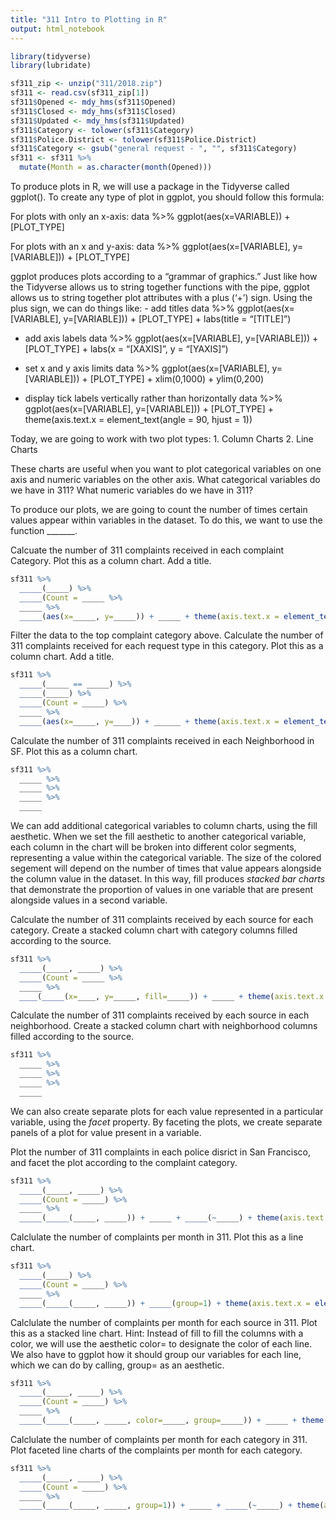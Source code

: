 ```yaml
---
title: "311 Intro to Plotting in R"
output: html_notebook
---
```


```r
library(tidyverse)
library(lubridate)

sf311_zip <- unzip("311/2018.zip")
sf311 <- read.csv(sf311_zip[1]) 
sf311$Opened <- mdy_hms(sf311$Opened)
sf311$Closed <- mdy_hms(sf311$Closed)
sf311$Updated <- mdy_hms(sf311$Updated)
sf311$Category <- tolower(sf311$Category)
sf311$Police.District <- tolower(sf311$Police.District)
sf311$Category <- gsub("general request - ", "", sf311$Category)
sf311 <- sf311 %>%
  mutate(Month = as.character(month(Opened)))
```


To produce plots in R, we will use a package in the Tidyverse called ggplot(). To create any type of plot in ggplot, you should follow this formula:

For plots with only an x-axis:
data %>% ggplot(aes(x=VARIABLE)) + [PLOT_TYPE] 

For plots with an x and y-axis: 
data %>% ggplot(aes(x=[VARIABLE], y=[VARIABLE])) + [PLOT_TYPE] 

ggplot produces plots according to a "grammar of graphics." Just like how the Tidyverse allows us to string together functions with the pipe, ggplot allows us to string together plot attributes with a plus ('+') sign. Using the plus sign, we can do things like:
- add titles 
data %>% ggplot(aes(x=[VARIABLE], y=[VARIABLE])) + [PLOT_TYPE] + labs(title = "[TITLE]")

- add axis labels
data %>% ggplot(aes(x=[VARIABLE], y=[VARIABLE])) + [PLOT_TYPE] + labs(x = "[XAXIS]", y = "[YAXIS]")

- set x and y axis limits
data %>% ggplot(aes(x=[VARIABLE], y=[VARIABLE])) + [PLOT_TYPE] + xlim(0,1000) + ylim(0,200)

- display tick labels vertically rather than horizontally
data %>% ggplot(aes(x=[VARIABLE], y=[VARIABLE])) + [PLOT_TYPE] + theme(axis.text.x = element_text(angle = 90, hjust = 1))

Today, we are going to work with two plot types:
1. Column Charts
2. Line Charts

These charts are useful when you want to plot categorical variables on one axis and numeric variables on the other axis. What categorical variables do we have in 311? What numeric variables do we have in 311?

To produce our plots, we are going to count the number of times certain values appear within variables in the dataset. To do this, we want to use the function _______. 

Calcuate the number of 311 complaints received in each complaint Category. Plot this as a column chart. Add a title.
```r
sf311 %>%
  _____(_____) %>%
  _____(Count = _____ %>%
  _____ %>%
  _____(aes(x=_____, y=_____)) + _____ + theme(axis.text.x = element_text(angle = 90, hjust = 1))
```

Filter the data to the top complaint category above. Calculate the number of 311 complaints received for each request type in this category. Plot this as a column chart. Add a title. 
```r
sf311 %>%
  _____(_____ == _____) %>%
  _____(_____) %>%
  _____(Count = _____) %>%
  _____ %>%
  _____(aes(x=_____, y=____)) + ______ + theme(axis.text.x = element_text(angle = 90, hjust = 1))
```

Calculate the number of 311 complaints received in each Neighborhood in SF. Plot this as a column chart. 
```r
sf311 %>%
  _____ %>%
  _____ %>%
  _____ %>%
  _____
```
We can add additional categorical variables to column charts, using the fill aesthetic. When we set the fill aesthetic to another categorical variable, each column in the chart will be broken into different color segments, representing a value within the categorical variable. The size of the colored segement will depend on the number of times that value appears alongside the column value in the dataset. In this way, fill produces *stacked bar charts* that demonstrate the proportion of values in one variable that are present alongside values in a second variable. 


Calculate the number of 311 complaints received by each source for each category. Create a stacked column chart with category columns filled according to the source. 
```r
sf311 %>%
  _____(_____, _____) %>%
  _____(Count = _____ %>%
  _____ %>%
  ____(_____(x=____, y=_____, fill=_____)) + _____ + theme(axis.text.x = element_text(angle = 90, hjust = 1))
```


Calculate the number of 311 complaints received by each source in each neighborhood. Create a stacked column chart with neighborhood columns filled according to the source.
```r
sf311 %>%
  _____ %>%
  _____ %>%
  _____ %>%
  _____
```
We can also create separate plots for each value represented in a particular variable, using the *facet* property. By faceting the plots, we create separate panels of a plot for value present in a variable. 

Plot the number of 311 complaints in each police disrict in San Francisco, and facet the plot according to the complaint category. 
```r
sf311 %>%
  _____(_____, _____) %>%
  _____(Count = _____) %>%
  _____ %>%
  _____(_____(_____, _____)) + _____ + _____(~_____) + theme(axis.text.x = element_text(angle = 90, hjust = 1))
```

Calclulate the number of complaints per month in 311. Plot this as a line chart. 
```r
sf311 %>%
  _____(_____) %>%
  _____(Count = _____) %>%
  _____ %>%
  _____(_____(_____, _____)) + _____(group=1) + theme(axis.text.x = element_text(angle = 90, hjust = 1))
```

Calclulate the number of complaints per month for each source in 311. Plot this as a stacked line chart. Hint: Instead of fill to fill the columns with a color, we will use the aesthetic color= to designate the color of each line. We also have to ggplot how it should group our variables for each line, which we can do by calling, group= as an aesthetic. 

```r
sf311 %>%
  _____(_____, _____) %>%
  _____(Count = _____) %>%
  _____ %>%
  _____(_____(_____, _____, color=_____, group=_____)) + _____ + theme(axis.text.x = element_text(angle = 90, hjust = 1))
```

Calclulate the number of complaints per month for each category in 311. Plot faceted line charts of the complaints per month for each category. 
```r
sf311 %>%
  _____(_____, _____) %>%
  _____(Count = _____) %>%
  _____ %>%
  _____(_____(_____, _____, group=1)) + _____ + _____(~_____) + theme(axis.text.x = element_text(angle = 90, hjust = 1))
```
